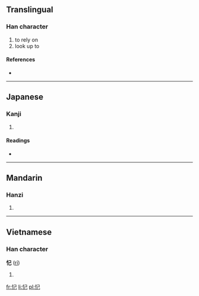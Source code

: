 ==Translingual==

===Han character===
{{Han char|rn=61|rad=心|as=03|sn=6|four=|canj=心尸山 (PSU)}}

# to rely on
# look up to

====References====
* {{Han ref|kx=0375.120|dkj=10309|dj=0702.090|hdz=42273.010|uh=5FCB|ud=24523}}

----

==Japanese==

===Kanji===
{{ja-kanji|grade=|rs=心03}}

# {{defn|lang=ja|sort=心03}}

====Readings====
* {{ja-readings|on=[[かい]] (kai), [[がい]] (gai)|kun=[[たのむ]] (tanomu), [[あおぐ]] (aogu)}}

----

==Mandarin==

===Hanzi===
{{cmn-hanzi|pin=[[gǎi]] ([[gai3]])|wg=kai<sup>3</sup>}}

# {{defn|lang=cmn|sort=心03}}

----

==Vietnamese==

===Han character===
'''忋''' ([[rỉ]])

# {{defn|lang=vi}}

[[fr:忋]]
[[li:忋]]
[[pl:忋]]